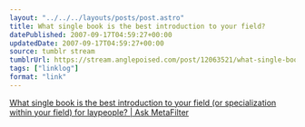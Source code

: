 ```yaml
---
layout: "../../../layouts/posts/post.astro"
title: What single book is the best introduction to your field?
datePublished: 2007-09-17T04:59:27+00:00
updatedDate: 2007-09-17T04:59:27+00:00
source: tumblr stream
tumblrUrl: https://stream.anglepoised.com/post/12063521/what-single-book-is-the-best-introduction-to-your
tags: ["linklog"]
format: "link"
---
```


[What single book is the best introduction to your field (or specialization within your field) for laypeople? | Ask MetaFilter][1]

[1]: http://ask.metafilter.com/71101/What-single-book-is-the-best-introduction-to-your-field-or-specialization-within-your-field-for-laypeople
